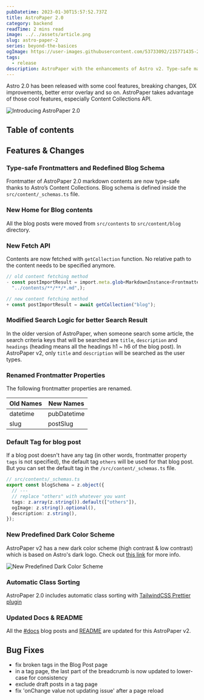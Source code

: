 ```yaml
---
pubDatetime: 2023-01-30T15:57:52.737Z
title: AstroPaper 2.0
category: backend
readTime: 2 mins read
image: ../../assets/article.png
slug: astro-paper-2
series: beyond-the-basices
ogImage: https://user-images.githubusercontent.com/53733092/215771435-25408246-2309-4f8b-a781-1f3d93bdf0ec.png
tags:
  - release
description: AstroPaper with the enhancements of Astro v2. Type-safe markdown contents, bug fixes and better dev experience etc.
---
```


Astro 2.0 has been released with some cool features, breaking changes, DX improvements, better error overlay and so on. AstroPaper takes advantage of those cool features, especially Content Collections API.

<!-- ![Introducing AstroPaper 2.0](https://user-images.githubusercontent.com/53733092/215683840-dc2502f5-8c5a-44f0-a26c-4e7180455056.png) -->

![Introducing AstroPaper 2.0](https://user-images.githubusercontent.com/53733092/215771435-25408246-2309-4f8b-a781-1f3d93bdf0ec.png)

## Table of contents

## Features & Changes

### Type-safe Frontmatters and Redefined Blog Schema

Frontmatter of AstroPaper 2.0 markdown contents are now type-safe thanks to Astro’s Content Collections. Blog schema is defined inside the `src/content/_schemas.ts` file.

### New Home for Blog contents

All the blog posts were moved from `src/contents` to `src/content/blog` directory.

### New Fetch API

Contents are now fetched with `getCollection` function. No relative path to the content needs to be specified anymore.

```ts
// old content fetching method
- const postImportResult = import.meta.glob<MarkdownInstance<Frontmatter>>(
  "../contents/**/**/*.md",);

// new content fetching method
+ const postImportResult = await getCollection("blog");
```

### Modified Search Logic for better Search Result

In the older version of AstroPaper, when someone search some article, the search criteria keys that will be searched are `title`, `description` and `headings` (heading means all the headings h1 ~ h6 of the blog post). In AstroPaper v2, only `title` and `description` will be searched as the user types.

### Renamed Frontmatter Properties

The following frontmatter properties are renamed.

| Old Names | New Names   |
| --------- | ----------- |
| datetime  | pubDatetime |
| slug      | postSlug    |

### Default Tag for blog post

If a blog post doesn't have any tag (in other words, frontmatter property `tags` is not specified), the default tag `others` will be used for that blog post. But you can set the default tag in the `/src/content/_schemas.ts` file.

```ts
// src/contents/_schemas.ts
export const blogSchema = z.object({
  // ---
  // replace "others" with whatever you want
  tags: z.array(z.string()).default(["others"]),
  ogImage: z.string().optional(),
  description: z.string(),
});
```

### New Predefined Dark Color Scheme

AstroPaper v2 has a new dark color scheme (high contrast & low contrast) which is based on Astro's dark logo. Check out [this link](https://astro-paper.pages.dev/posts/predefined-color-schemes#astro-dark) for more info.

![New Predefined Dark Color Scheme](https://user-images.githubusercontent.com/53733092/215680520-59427bb0-f4cb-48c0-bccc-f182a428d72d.svg)

### Automatic Class Sorting

AstroPaper 2.0 includes automatic class sorting with [TailwindCSS Prettier plugin](https://tailwindcss.com/blog/automatic-class-sorting-with-prettier)

### Updated Docs & README

All the [#docs](https://astro-paper.pages.dev/tags/docs/) blog posts and [README](https://github.com/satnaing/astro-paper#readme) are updated for this AstroPaper v2.

## Bug Fixes

- fix broken tags in the Blog Post page
- in a tag page, the last part of the breadcrumb is now updated to lower-case for consistency
- exclude draft posts in a tag page
- fix 'onChange value not updating issue' after a page reload
